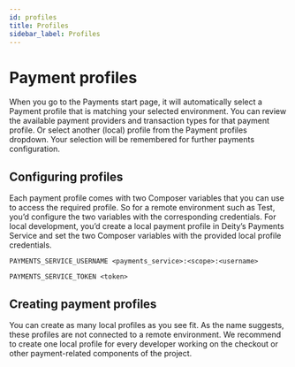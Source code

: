 ```yaml
---
id: profiles
title: Profiles
sidebar_label: Profiles
---
```


# Payment profiles

When you go to the Payments start page, it will automatically select a Payment profile that is matching your selected environment. You can review the available payment providers and transaction types for that payment profile. Or select another (local) profile from the Payment profiles dropdown. Your selection will be remembered for further payments configuration.

## Configuring profiles
Each payment profile comes with two Composer variables that you can use to access the required profile. So for a remote environment such as Test, you’d configure the two variables with the corresponding credentials. For local development, you’d create a local payment profile in Deity’s Payments Service and set the two Composer variables with the provided local profile credentials.

`PAYMENTS_SERVICE_USERNAME <payments_service>:<scope>:<username>`

`PAYMENTS_SERVICE_TOKEN <token>`

## Creating payment profiles
You can create as many local profiles as you see fit. As the name suggests, these profiles are not connected to a remote environment. We recommend to create one local profile for every developer working on the checkout or other payment-related components of the project.